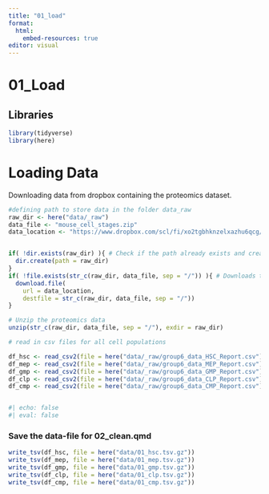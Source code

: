 ```yaml
---
title: "01_load"
format:
  html:
    embed-resources: true
editor: visual
---
```


# 01_Load

## Libraries

```r
library(tidyverse)
library(here)
```

# Loading Data

Downloading data from dropbox containing the proteomics dataset.

```r
#defining path to store data in the folder data_raw
raw_dir <- here("data/_raw")
data_file <- "mouse_cell_stages.zip"
data_location <- "https://www.dropbox.com/scl/fi/xo2tgbhknzelxazhu6qcg/group_6_data_2.zip?rlkey=q0awssn7v4vgi4xfpk2pgl142&st=qxeppogo&dl=1"


if( !dir.exists(raw_dir) ){ # Check if the path already exists and creates it if it doesn't  exist
  dir.create(path = raw_dir)
} 
if( !file.exists(str_c(raw_dir, data_file, sep = "/")) ){ # Downloads the data unless it is not already downloaded
  download.file(
    url = data_location,
    destfile = str_c(raw_dir, data_file, sep = "/"))
}

# Unzip the proteomics data
unzip(str_c(raw_dir, data_file, sep = "/"), exdir = raw_dir)
```

```r

# read in csv files for all cell populations

df_hsc <- read_csv2(file = here("data/_raw/group6_data_HSC_Report.csv"), na="NaN")
df_mep <- read_csv2(file = here("data/_raw/group6_data_MEP_Report.csv"), na="NaN")
df_gmp <- read_csv2(file = here("data/_raw/group6_data_GMP_Report.csv"), na="NaN")
df_clp <- read_csv2(file = here("data/_raw/group6_data_CLP_Report.csv"), na="NaN")
df_cmp <- read_csv2(file = here("data/_raw/group6_data_CMP_Report.csv"), na="NaN")


#| echo: false
#| eval: false

```

### Save the data-file for 02_clean.qmd

```r

write_tsv(df_hsc, file = here("data/01_hsc.tsv.gz"))
write_tsv(df_mep, file = here("data/01_mep.tsv.gz"))
write_tsv(df_gmp, file = here("data/01_gmp.tsv.gz"))
write_tsv(df_clp, file = here("data/01_clp.tsv.gz"))
write_tsv(df_cmp, file = here("data/01_cmp.tsv.gz"))
```
